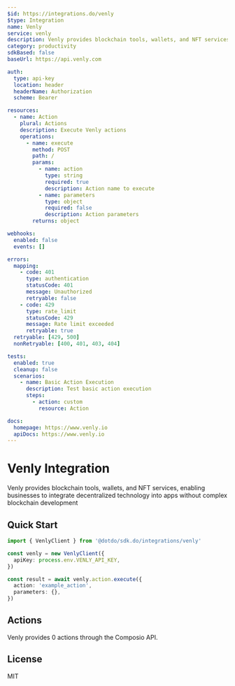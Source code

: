 ```yaml
---
$id: https://integrations.do/venly
$type: Integration
name: Venly
service: venly
description: Venly provides blockchain tools, wallets, and NFT services, enabling businesses to integrate decentralized technology into apps without complex blockchain development
category: productivity
sdkBased: false
baseUrl: https://api.venly.com

auth:
  type: api-key
  location: header
  headerName: Authorization
  scheme: Bearer

resources:
  - name: Action
    plural: Actions
    description: Execute Venly actions
    operations:
      - name: execute
        method: POST
        path: /
        params:
          - name: action
            type: string
            required: true
            description: Action name to execute
          - name: parameters
            type: object
            required: false
            description: Action parameters
        returns: object

webhooks:
  enabled: false
  events: []

errors:
  mapping:
    - code: 401
      type: authentication
      statusCode: 401
      message: Unauthorized
      retryable: false
    - code: 429
      type: rate_limit
      statusCode: 429
      message: Rate limit exceeded
      retryable: true
  retryable: [429, 500]
  nonRetryable: [400, 401, 403, 404]

tests:
  enabled: true
  cleanup: false
  scenarios:
    - name: Basic Action Execution
      description: Test basic action execution
      steps:
        - action: custom
          resource: Action

docs:
  homepage: https://www.venly.io
  apiDocs: https://www.venly.io
---
```


# Venly Integration

Venly provides blockchain tools, wallets, and NFT services, enabling businesses to integrate decentralized technology into apps without complex blockchain development

## Quick Start

```typescript
import { VenlyClient } from '@dotdo/sdk.do/integrations/venly'

const venly = new VenlyClient({
  apiKey: process.env.VENLY_API_KEY,
})

const result = await venly.action.execute({
  action: 'example_action',
  parameters: {},
})
```

## Actions

Venly provides 0 actions through the Composio API.

## License

MIT
